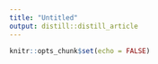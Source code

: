 ```yaml
---
title: "Untitled"
output: distill::distill_article
---
```


```r
knitr::opts_chunk$set(echo = FALSE)
```







